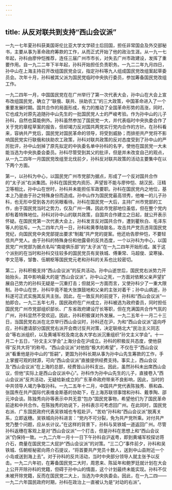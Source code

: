 ```yaml
---
---
---
```

title: 从反对联共到支持“西山会议派”
---




一九一七年夏孙科获美国哥伦比亚大学文学硕士后回国，担任非常国会及外交部秘书，主要从事为革命政府筹款的工作，从而正式开始了他的政治生涯。从一九一七年起，孙科由廖仲恺推荐，连任三届广州市市长，对失去广州市政建设，发挥了重要作用。自一九二二年下半年起，孙科开始担任负责职务。一九二二年九月四日，孙中山在上海主持召开改组国民党会议，指定孙科等九人组成国民党改组案起草委员会。次年十月，孙科被其父派为国民党临时中央执行委员，参加筹备国民党改组工作。

一九二四年一月，中国国民党在在广州举行了第一次代表大会，孙中山在大会上宣布改组国民党，确立了“联俄、联共、扶助农工”的三大政策，中国革命进入了一个重要发展时期。国共合作的局面形成，有力的推动了全国革命形势的高涨，同时，它也成为对原先追随孙中山先生的一批国民党人士的严峻考验。作为孙中山的儿子孙科，自然也莫能例外。孙科虽然参加了国民党一大，并代表临时中央执委会作了关于党的章程草案的报告，但却竭力反对国共两党实行党内合作的方针。在孙科看来，容纳共产党后，国民党对国民革命的领导，将受到威胁；而排拒共产党将不影响国民党实行联俄和扶助农工政策，孙科对联共政策的反对态度受到了孙中山的严厉批评，孙中山划掉了原先拟定的中执委名单中孙科的名字，使他在国民党一大未能当选为中央执委会委员。孙科尽管受到其父的批评，但是并未改变自己的观点，从一九二四年一月国民党改组至北伐前夕，孙科反对联共政策的活动主要集中在以下两个方面。

第一，以孙科为中心，以国民党广州市党部为据点，形成了一个反对国共合作的“太子派”右派集团。孙科在国民党内资历、声望皆不能与廖仲恺、胡汉民、汪精卫等相比，孙中山在世时，孙科并未能担任军政要职。孙科在国民党内之地位，基本上乃是由于孙之特殊身份而造成。孙中山作为国民党最高领秀，他唯一的儿子孙科，也无形中受到各方的另眼看待。孙科在国民党一大后，主持广州市党部的工作，由于国民党当时之势力，仅及广州一隅，因此市党部地位虽低，但在整个党内却有着特殊地位。孙科对孙中山的联共政策，自国共合作建立之日起，就公开表示怀疑。在国民党第一次代表大会上，孙科发言反对国共合作，遭到瞿秋白、毛泽东等人的驳斥。一九二四年六月一日，孙科和黄季陆联名，攻击共产党员违背国民党党纪，向国民党中央党部提出要求“制裁”共产党的提案。他还劝告廖仲恺，不要轻信共产党人。由于孙科的特殊身份和他露骨的反共态度，一个以孙科为中心，以国民党广州党部为据点名叫“南堤俱乐部”的“太子派”在一九二四年开始形成。属于这个派别的在当时和孙科交往较多的国民党员有吴铁城、傅秉常、马超俊、梁寒操、李文范等，邹鲁、伍朝枢等国民党元老和孙科的关系也比较密切。

第二，孙科积极支持“西山会议派”的反共活动。孙中山逝世后，国民党右派势力开始抬头，其中影响最大的是“西山会议派”。孙中山之死，一方面对依赖父亲声望扩展自己势力的孙科无疑是一沉重打击；但就另一方面而言，又使孙科少了一重大限制。孙中山在世，孙科毕竟不能大张旗鼓地和父亲的主张对着干；孙中山病逝，孙科遂可正式实施其反共主张。因此，在一致反共的前提下，孙科和“西山会议派”一拍即合。一九二五年七月，国民政府在广州成立，孙科被选为政府委员，同时担任国民党广州市党部组织部长、广东省政府建设厅长等职，但在充满国共合作气氛的广州，孙科显然不受欢迎。因此，孙科积极谋对外发展。一九二五年十一月二十三日，当国民党右派在北京举行西山会议时，孙科还在沪，为和“西山会议派”遥向呼应，孙科邀请部分国民党右派开会商讨反共对策，决定联络北大“民治主义同志会”等右派组织，以及黄埔军校及南北各大学右派沉重组织“孙文主义学会”。十一月二十五日，“孙文主义学会”上海分会在沪成立。孙科的积极反共态度，使他获得“反共大将”的称号。“西山会议派”对他抱“极大的希望”，不仅在于“西山会议派”看重他是孙中山的“哲嗣”，更国为孙科长期从事为孙中山先生筹款的工作，手上掌握可观的财源，可向“西山会议派”直接提供经费支持。事实上，西山会议及“西山会议派”在上海的总部，经费皆山孙科支出。因此，虽然孙科未出席西山会议，但他“实际上是西山会议派中心”。孙科作为孙中山先生的儿子，直接卷入“西山会议派”反共活动，无疑给新成立的广东革命政府带来不良影响，因此，当时的中共领导人竭力争取孙科。一九二五年十二月，中国共产党代表陈独秀、蔡和森、张国焘在共产国际代表维金斯基的协助下，在上海苏联领事馆和孙科、戴季陶、邵元沖会谈。陈独秀向孙等表示中共无意“包办”国民党事物，希望他们为了国民革命前途和中共合作。在陈独秀的劝说下，孙科表示可考虑回广州。在此同时，国民党右派、广东国民政府代表吴铁城也专程赴沪，“苦劝”孙科和“西山会议派”脱离关系，立即返穗。吴铁城向孙科进言：“党内不可分裂，免为共产党所乘。对付共产党乃整个问题，应从长计议。”在这样的背景下，孙科与吴铁城一道返回广州。尽管孙科返穗在客观上是对“西山会议派”一个打击，但是孙科在思想上和“西山会议派”仍保持一致。一九二六年一月十一日下午孙科自沪返粤，即到黄埔军校探访蒋介石，商量在国民党二大屁护“西山会议派”的对策。“三二〇”事件前夕，孙科和吴铁城、伍朝枢秘密向蒋介石提议，“将首要共产党员十数人，送到中山县附近一个小岛或送到海上去”。对于孙科的反共活动，当时中央部分领导人就主张予以反击。一九二六年初，在筹备国民党二大时，周恩来、陈延年和鲍罗廷就计划在大会上公开开除孙科的党籍，但碍于孙中山的情面，这个计划最终未能实现。孙科不仅未被开除党籍，反而在国民党二大上，当选为中央执委会。因此，在一九二四——一九二六年国民政府时期，孙科在政治上一直被认为是“对动的右派”。